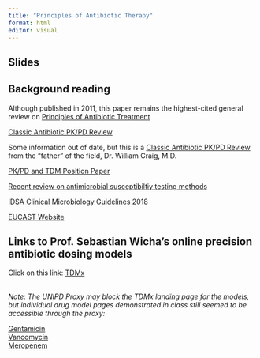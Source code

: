 ```yaml
---
title: "Principles of Antibiotic Therapy"
format: html
editor: visual
---
```


## Slides

## Background reading

Although published in 2011, this paper remains the highest-cited general review on [Principles of Antibiotic Treatment](leekha.pdf)

[Classic Antibiotic PK/PD Review](drusano2004.pdf)

Some information out of date, but this is a [Classic Antibiotic PK/PD Review](craig.pdf) from the "father" of the field, Dr. William Craig, M.D.

[PK/PD and TDM Position Paper](Roberts2014.pdf)

[Recent review on antimicrobial susceptibiltiy testing methods](Wenzler2023.pdf)

[IDSA Clinical Microbiology Guidelines 2018](IDSA2018clinmicro.pdf)

[EUCAST Website](https://www.eucast.org/)



## Links to Prof. Sebastian Wicha's online precision antibiotic dosing models

Click on this link: [TDMx](http://www.tdmx.eu/Launch-TDMx/)

<br> *Note: The UNIPD Proxy may block the TDMx landing page for the models, but individual drug model pages demonstrated in class still seemed to be accessible through the proxy:*

[Gentamicin](http://52.17.60.199/Gentamicin1/) <br>
[Vancomycin](https://tdmx.shinyapps.io/vancomycin/) <br>
[Meropenem](https://tdmx.shinyapps.io/Meropenem/) <br>
